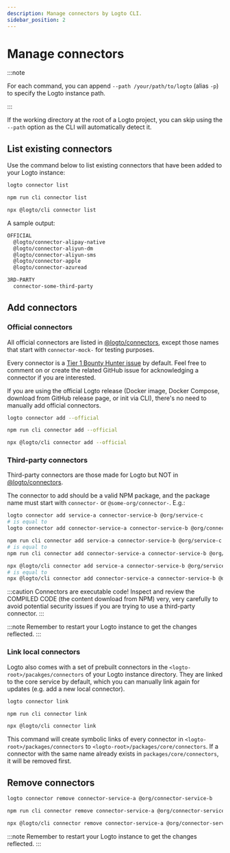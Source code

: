 ```yaml
---
description: Manage connectors by Logto CLI.
sidebar_position: 2
---
```



# Manage connectors

:::note

For each command, you can append `--path /your/path/to/logto` (alias `-p`) to specify the Logto instance path.

:::

If the working directory at the root of a Logto project, you can skip using the `--path` option as the CLI will automatically detect it.

## List existing connectors

Use the command below to list existing connectors that have been added to your Logto instance:

<Tabs groupId="cmd">

  <TabItem value="cli" label="CLI">

```bash
logto connector list
```

  </TabItem>
  <TabItem value="local" label="Local">

```bash
npm run cli connector list
```

  </TabItem>
  
  <TabItem value="npx" label="npx">

```bash
npx @logto/cli connector list
```

  </TabItem>

</Tabs>

A sample output:

```bash
OFFICIAL
  @logto/connector-alipay-native
  @logto/connector-aliyun-dm
  @logto/connector-aliyun-sms
  @logto/connector-apple
  @logto/connector-azuread

3RD-PARTY
  connector-some-third-party
```

## Add connectors

### Official connectors

All official connectors are listed in [@logto/connectors](https://github.com/logto-io/logto/tree/master/packages/connectors), except those names that start with `connector-mock-` for testing purposes.

<Admonition type="tip" title="Call for contributors!">

Every connector is a [Tier 1 Bounty Hunter issue](https://github.com/logto-io/logto/issues/1861) by default. Feel free to comment on or create the related GitHub issue for acknowledging a connector if you are interested.

</Admonition>

If you are using the official Logto release (Docker image, Docker Compose, download from GitHub release page, or init via CLI), there's no need to manually add official connectors.

<Tabs groupId="cmd">

  <TabItem value="cli" label="CLI">

```bash
logto connector add --official
```

  </TabItem>
  <TabItem value="local" label="Local">

```bash
npm run cli connector add --official
```

  </TabItem>
  <TabItem value="npx" label="npx">

```bash
npx @logto/cli connector add --official
```

  </TabItem>

</Tabs>

### Third-party connectors

Third-party connectors are those made for Logto but NOT in [@logto/connectors](https://github.com/logto-io/logto/tree/master/packages/connectors).

The connector to add should be a valid NPM package, and the package name must start with `connector-` or `@some-org/connector-`. E.g.:

<Tabs groupId="cmd">

  <TabItem value="cli" label="CLI">

```bash
logto connector add service-a connector-service-b @org/service-c
# is equal to
logto connector add connector-service-a connector-service-b @org/connector-service-c
```

  </TabItem>
  <TabItem value="local" label="Local">

```bash
npm run cli connector add service-a connector-service-b @org/service-c
# is equal to
npm run cli connector add connector-service-a connector-service-b @org/connector-service-c
```

  </TabItem>
  <TabItem value="npx" label="npx">

```bash
npx @logto/cli connector add service-a connector-service-b @org/service-c
# is equal to
npx @logto/cli connector add connector-service-a connector-service-b @org/connector-service-c
```

  </TabItem>

</Tabs>

:::caution
Connectors are executable code! Inspect and review the COMPILED CODE (the content download from NPM) very, very carefully to avoid potential security issues if you are trying to use a third-party connector.
:::

:::note
Remember to restart your Logto instance to get the changes reflected.
:::

### Link local connectors

Logto also comes with a set of prebuilt connectors in the `<logto-root>/pacakges/connectors` of your Logto instance directory. They are linked to the core service by default, which you can manually link again for updates (e.g. add a new local connector).

<Tabs groupId="cmd">

  <TabItem value="cli" label="CLI">

```bash
logto connector link
```

  </TabItem>
  <TabItem value="local" label="Local">

```bash
npm run cli connector link
```

  </TabItem>
  <TabItem value="npx" label="npx">

```bash
npx @logto/cli connector link
```

  </TabItem>

</Tabs>

This command will create symbolic links of every connector in `<logto-root>/packages/connectors` to `<logto-root>/packages/core/connectors`. If a connector with the same name already exists in `packages/core/connectors`, it will be removed first.

## Remove connectors

<Tabs groupId="cmd">

  <TabItem value="cli" label="CLI">

```bash
logto connector remove connector-service-a @org/connector-service-b
```

  </TabItem>
  <TabItem value="local" label="Local">

```bash
npm run cli connector remove connector-service-a @org/connector-service-b
```

  </TabItem>
  <TabItem value="npx" label="npx">

```bash
npx @logto/cli connector remove connector-service-a @org/connector-service-b
```

  </TabItem>

</Tabs>

:::note
Remember to restart your Logto instance to get the changes reflected.
:::

